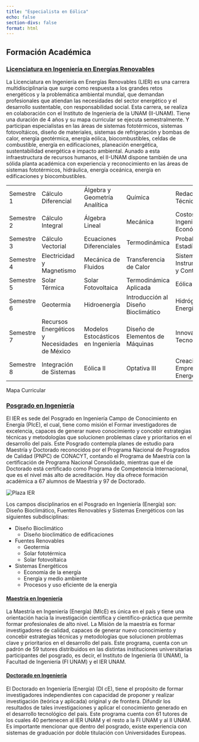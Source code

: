 ```yaml
---
title: "Especialista en Eólica"
echo: false
section-divs: false
format: html
---
```


## Formación Académica
### [Licenciatura en Ingeniería en Energías Renovables](https://www.ier.unam.mx/licenciatura.html)
<div class="texto">
  <p>La Licenciatura en Ingeniería en Energías Renovables (LIER) es una carrera multidisciplinaria que surge como respuesta a los grandes retos energéticos y la problemática ambiental mundial, que demandan profesionales que atiendan las necesidades del sector energético y el desarrollo sustentable, con responsabilidad social. Esta carrera, se realiza en colaboración con el Instituto de Ingeniería de la UNAM (II-UNAM). Tiene una duración de 4 años y su mapa curricular se ejecuta semestralmente. Y participan especialistas en las áreas de sistemas fototérmicos, sistemas fotovoltáicos, diseño de materiales, sistemas de refrigeración y bombas de calor, energía geotérmica, energía eólica, biocombustibles, celdas de combustible, energía en edificaciones, planeación energética, sustentabilidad energética e impacto ambiental. Aunado a esta infraestructura de recursos humanos, el II-UNAM dispone también de una sólida planta académica con experiencia y reconocimiento en las áreas de sistemas fototérmicos, hidráulica, energía oceánica, energía en edificaciones y biocombustibles.</p>
  </div>

<table class="mapa-curricular">
  <tr>
    <td>Semestre 1</td>
    <td>Cálculo Diferencial</td>
    <td>Álgebra y Geometría Analítica</td>
    <td>Química</td>
    <td>Redacción Técnica</td>
    <td>Energía y Sociedad</td>
  </tr>
  <tr>
    <td>Semestre 2</td>
    <td>Cálculo Integral</td>
    <td>Álgebra Lineal</td>
    <td>Mecánica</td>
    <td>Costos e Ingeniería Económica</td>
    <td>Energía y Medio Ambiente</td>
  </tr>
  <tr>
    <td>Semestre 3</td>
    <td>Cálculo Vectorial</td>
    <td>Ecuaciones Diferenciales</td>
    <td>Termodinámica</td>
    <td>Probabilidad y Estadística</td>
    <td>Métodos Numéricos</td>
  </tr>
  <tr>
    <td>Semestre 4</td>
    <td>Electricidad y Magnetismo</td>
    <td>Mecánica de Fluidos</td>
    <td>Transferencia de Calor</td>
    <td>Sistemas de Instrumentación y Control</td>
    <td>Energía y Desarrollo Sustentable</td>
  </tr>
  <tr>
    <td>Semestre 5</td>
    <td>Solar Térmica</td>
    <td>Solar Fotovoltaica</td>
    <td>Termodinámica Aplicada</td>
    <td>Eólica</td>
    <td>Ingeniería en Materiales</td>
  </tr>
  <tr>
    <td>Semestre 6</td>
    <td>Geotermia</td>
    <td>Hidroenergía</td>
    <td>Introducción al Diseño Bioclimático</td>
    <td>Hidrógeno y Energía</td>
    <td>Bioenergía</td>
  </tr>
  <tr>
    <td>Semestre 7</td>
    <td>Recursos Energéticos y Necesidades de México</td>
    <td>Modelos Estocásticos en Ingeniería</td>
    <td>Diseño de Elementos de Máquinas</td>
    <td>Innovación Tecnológica</td>
    <td>Optativas de Elección de Ciencias Sociales y Humanidades</td>
  </tr>
  <tr>
    <td>Semestre 8</td>
    <td>Integración de Sistemas</td>
    <td>Eólica II</td>
    <td>Optativa III</td>
    <td>Creación de Empresas Energéticas</td>
    <td>Seminario de Titulación</td>
  </tr>
</table>

<p class="footer">Mapa Curricular</p>

### [Posgrado en Ingeniería](https://www.ier.unam.mx/Posgrado.html)
<div class="texto">
  <p>El IER es sede del Posgrado en Ingeniería Campo de Conocimiento en Energía (PIcE), el cual, tiene como misión el Formar investigadores de excelencia, capaces de generar nuevo conocimiento y concebir estrategias técnicas y metodologías que solucionen problemas clave y prioritarios en el desarrollo del país. Este Posgrado contempla planes de estudio para Maestría y Doctorado reconocidos por el Programa Nacional de Posgrados de Calidad (PNPC) de CONACYT, contando el Programa de Maestría con la certificación de Programa Nacional Consolidado, mientras que el de Doctorado está certificado como Programa de Competencia Internacional, que es el nivel más alto de acreditación. Hoy día ofrece formación académica a 67 alumnos de Maestría y 97 de Doctorado.</p>
  </div>

<div class="contenido">
<div class="media">
  <img src="./imgs/plazaQuetzal.jpg" alt="Plaza IER"/>
</div>
  <div class="texto">
  <p>Los campos disciplinarios en el Posgrado en Ingeniería (Energía) son: Diseño Bioclimático, Fuentes Renovables y Sistemas Energéticos con las siguientes subdisciplinas:</p>

- Diseño Bioclimático
  - Diseño bioclimático de edificaciones
- Fuentes Renovables
  - Geotermia
  - Solar fototérmica
  - Solar fotovoltaica
- Sistemas Energéticos
  - Economía de la energía
  - Energía y medio ambiente
  - Procesos y uso eficiente de la energía
  </div>
</div>

#### [Maestría en Ingeniería](https://www.posgrado.unam.mx/programa/ingenieria-maestria/)
<div class="texto">
  <p>La Maestría en Ingeniería (Energía) (MIcE) es única en el país y tiene una orientación hacia la investigación científica y científico-práctica que permite formar profesionales de alto nivel. La Misión de la maestría es formar investigadores de calidad, capaces de generar nuevo conocimiento y concebir estrategias técnicas y metodologías que solucionen problemas clave y prioritarios en el desarrollo del país. Este programa, cuenta con un padrón de 59 tutores distribuidos en las distintas instituciones universitarias participantes del posgrado, es decir, el Instituto de Ingeniería (II UNAM), la Facultad de Ingeniería (FI UNAM) y el IER UNAM.</p>
  </div>

#### [Doctorado en Ingeniería](https://www.posgrado.unam.mx/programa/ingenieria-doctorado/)
<div class="texto">
  <p>El Doctorado en Ingeniería (Energía) (DI cE), tiene el propósito de formar investigadores independientes con capacidad de proponer y realizar investigación (teórica y aplicada) original y de frontera. Difundir los resultados de tales investigaciones y aplicar el conocimiento generado en el desarrollo tecnológico del país. Este programa cuenta con 61 tutores de los cuales 40 pertenecen al IER UNAM y el resto a la FI UNAM y al II UNAM. Es importante mencionar que dentro del posgrado, existe experiencia con sistemas de graduación por doble titulación con Universidades Europeas.</p>
  </div>